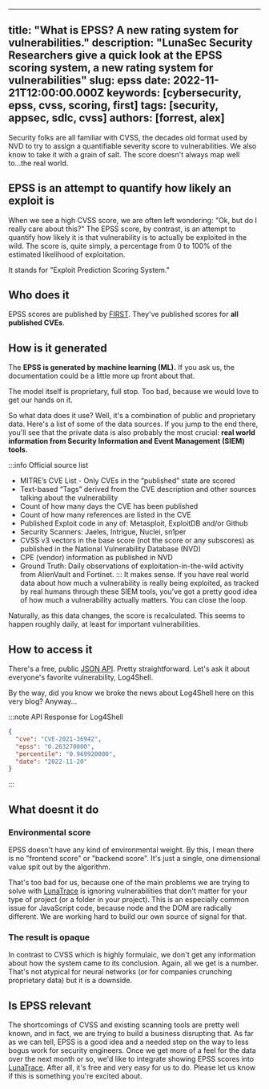 <!--
  ~ Copyright by LunaSec (owned by Refinery Labs, Inc)
  ~
  ~ Licensed under the Creative Commons Attribution-ShareAlike 4.0 International
  ~ (the "License"); you may not use this file except in compliance with the
  ~ License. You may obtain a copy of the License at
  ~
  ~ https://creativecommons.org/licenses/by-sa/4.0/legalcode
  ~
  ~ See the License for the specific language governing permissions and
  ~ limitations under the License.
  ~
-->
---
title: "What is EPSS? A new rating system for vulnerabilities."
description: "LunaSec Security Researchers give a quick look at the EPSS scoring system, a new rating system for vulnerabilities"
slug: epss
date: 2022-11-21T12:00:00.000Z
keywords: [cybersecurity, epss, cvss, scoring, first]
tags: [security, appsec, sdlc, cvss]
authors: [forrest, alex]
---

Security folks are all familiar with CVSS, the decades old format used by NVD to try to assign a quantifiable severity score to vulnerabilities.
We also know to take it with a grain of salt. The score doesn't always map well to...the real world.

## EPSS is an attempt to quantify how likely an exploit is

When we see a high CVSS score, we are often left wondering: "Ok, but do I really care about this?" The EPSS score, by contrast,
is an attempt to quantify how likely it is that vulnerability is to actually be exploited in the wild. The score is, quite simply,
a percentage from 0 to 100% of the estimated likelihood of exploitation.

It stands for "Exploit Prediction Scoring System."

## Who does it
EPSS scores are published by [FIRST](https://www.first.org/about/). They've published scores for **all published CVEs**.


## How is it generated
The **EPSS is generated by machine learning (ML).** If you ask us, the documentation could be a little more up front about that.

The model itself is proprietary, full stop. Too bad, because we would love to get our hands on it.

So what data does it use? Well, it's a combination of public and proprietary data. Here's a list of some of the data sources.
If you jump to the end there, you'll see that the private data is also probably the most crucial: **real world information from
Security Information and Event Management (SIEM) tools.**

:::info Official source list
* MITRE’s CVE List - Only CVEs in the “published” state are scored
* Text-based “Tags” derived from the CVE description and other sources talking about the vulnerability
* Count of how many days the CVE has been published
* Count of how many references are listed in the CVE
* Published Exploit code in any of: Metasploit, ExploitDB and/or Github
* Security Scanners: Jaeles, Intrigue, Nuclei, sn1per
* CVSS v3 vectors in the base score (not the score or any subscores) as published in the National Vulnerability Database (NVD)
* CPE (vendor) information as published in NVD
* Ground Truth: Daily observations of exploitation-in-the-wild activity from AlienVault and Fortinet.
:::
It makes sense. If you have real world data about how much a vulnerability is really being exploited, as tracked by real humans
through these SIEM tools, you've got a pretty good idea of how much a vulnerability actually matters. You can close the loop.

Naturally, as this data changes, the score is recalculated. This seems to happen roughly daily, at least for important vulnerabilities.

## How to access it
There's a free, public [JSON API](https://www.first.org/epss/api). Pretty straightforward. Let's ask it about everyone's favorite
vulnerability, Log4Shell.

By the way, did you know we broke the news about Log4Shell here on this very blog? Anyway...

:::note API Response for Log4Shell
```json title="curl https://api.first.org/data/v1/epss\?cve\=CVE-2021-36942 "
{
  "cve": "CVE-2021-36942",
  "epss": "0.263270000",
  "percentile": "0.969920000",
  "date": "2022-11-20"
}

```
:::

## What doesnt it do

### Environmental score
EPSS doesn't have any kind of environmental weight. By this, I mean there is no "frontend score" or "backend score". It's just a single,
one dimensional value spit out by the algorithm.

That's too bad for us, because one of the main problems we are trying to solve with [LunaTrace](/pages/lunatrace/overview/introduction/)
is ignoring vulnerabilities that don't matter for your type of project (or a folder in your project). This is an especially
common issue for JavaScript code, because node and the DOM are radically different. We are working hard to build our own source
of signal for that.

### The result is opaque
In contrast to CVSS which is highly formulaic, we don't get any information about how the
system came to its conclusion. Again, all we get is a number. That's not atypical for neural networks (or for companies crunching proprietary data)
but it is a downside.

## Is EPSS relevant

The shortcomings of CVSS and existing scanning tools are pretty well known, and in fact, we are trying to build a business
disrupting that. As far as we can tell, EPSS is a good idea and a needed step on the way to less bogus work for security engineers.
Once we get more of a feel for the data over the next month or so, we'd like to integrate showing EPSS scores into [LunaTrace](/pages/lunatrace/overview/introduction/).
  After all, it's free and very easy for us to do. Please let us know if this is something you're excited about.




